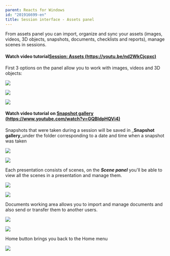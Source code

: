 ```yaml
---
parent: Reacts for Windows
id: "201916699-en"
title: Session interface - Assets panel
---
```

From assets panel you can import, organize and sync your assets (images, videos, 3D objects, snapshots, documents, checklists and reports), manage scenes in sessions.

#### **Watch video tutorial[Session: Assets (https://youtu.be/nd2WkCjcpxc)](https://youtu.be/nd2WkCjcpxc)**

First 3 options on the panel allow you to work with images, videos and 3D objects:

![](@assets/attachments/Assets1.png)

![](@assets/attachments/2014-10-20_15-07-56.png)

![](@assets/attachments/Assets2.png)

#### **Watch video tutorial on [Snapshot gallery (https://www.youtube.com/watch?v=GQBldpHQVi4)](https://www.youtube.com/watch?v=GQBldpHQVi4)**

Snapshots that were taken during a session will be saved in _**Snapshot gallery**_under the folder corresponding to a date and time when a snapshot was taken

![](@assets/attachments/2014-10-16_16-05-26.png)

![](@assets/attachments/AP2.png)

Each presentation consists of scenes, on the _**Scene panel**_ you'll be able to view all the scenes in a presentation and manage them.

![](@assets/attachments/AP3.png)

![](@assets/attachments/AP4.png)

Documents working area allows you to import and manage documents and also send or transfer them to another users.

![](@assets/attachments/AP5.png)

![](@assets/attachments/AP6.png)

Home button brings you back to the Home menu

![](@assets/attachments/AP7.png)


